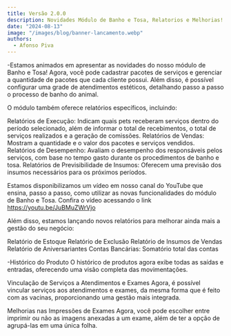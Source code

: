 ```yaml
---
title: Versão 2.0.0
description: Novidades Módulo de Banho e Tosa, Relatorios e Melhorias!
date: "2024-08-13"
image: "/images/blog/banner-lancamento.webp"
authors:
  - Afonso Piva
---
```


-Estamos animados em apresentar as novidades do nosso módulo de Banho e Tosa! Agora, você pode cadastrar pacotes de serviços e gerenciar a quantidade de pacotes que cada cliente possui. Além disso, é possível configurar uma grade de atendimentos estéticos, detalhando passo a passo o processo de banho do animal.

O módulo também oferece relatórios específicos, incluindo:

Relatórios de Execução: Indicam quais pets receberam serviços dentro do período selecionado, além de informar o total de recebimentos, o total de serviços realizados e a geração de comissões.
Relatórios de Vendas: Mostram a quantidade e o valor dos pacotes e serviços vendidos.
Relatórios de Desempenho: Avaliam o desempenho dos responsáveis pelos serviços, com base no tempo gasto durante os procedimentos de banho e tosa.
Relatórios de Previsibilidade de Insumos: Oferecem uma previsão dos insumos necessários para os próximos períodos.

Estamos disponibilizamos um vídeo em nosso canal do YouTube que ensina, passo a passo, como utilizar as novas funcionalidades do módulo de Banho e Tosa. Confira o vídeo acessando o link https://youtu.be/JuBMuZWrVjo

Além disso, estamos lançando novos relatórios para melhorar ainda mais a gestão do seu negócio:

Relatório de Estoque
Relatório de Exclusão
Relatório de Insumos de Vendas
Relatório de Aniversariantes
Contas Bancárias: Somatório total das contas

-Histórico do Produto
O histórico de produtos agora exibe todas as saídas e entradas, oferecendo uma visão completa das movimentações.

Vinculação de Serviços a Atendimentos e Exames
Agora, é possível vincular serviços aos atendimentos e exames, da mesma forma que é feito com as vacinas, proporcionando uma gestão mais integrada.

Melhorias nas Impressões de Exames
Agora, você pode escolher entre imprimir ou não as imagens anexadas a um exame, além de ter a opção de agrupá-las em uma única folha.